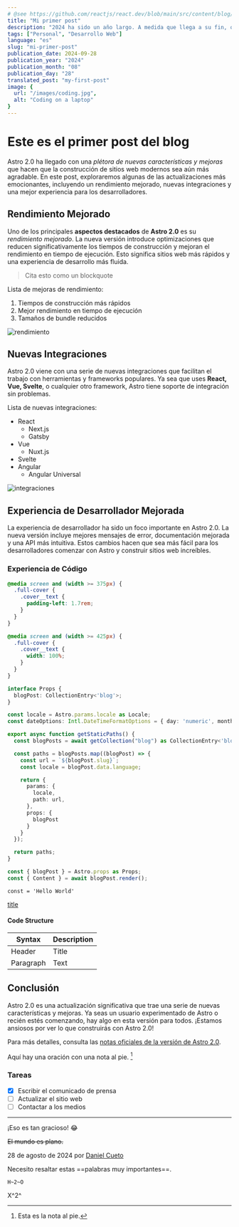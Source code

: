 ```yaml
---
# @see https://github.com/reactjs/react.dev/blob/main/src/content/blog/2020/12/21/data-fetching-with-react-server-components.md
title: "Mi primer post"
description: "2024 ha sido un año largo. A medida que llega a su fin, queríamos compartir una actualización especial de vacaciones sobre nuestra investigación en componentes de servidor React de tamaño cero."
tags: ["Personal", "Desarrollo Web"]
language: "es"
slug: "mi-primer-post"
publication_date: 2024-09-28
publication_year: "2024"
publication_month: "08"
publication_day: "28"
translated_post: "my-first-post"
image: {
  url: "/images/coding.jpg",
  alt: "Coding on a laptop"
}
---
```


# Este es el primer post del blog

Astro 2.0 ha llegado con una *plétora de nuevas características y mejoras* que hacen que la construcción de sitios web modernos sea aún más agradable. En este post, exploraremos algunas de las actualizaciones más emocionantes, incluyendo un rendimiento mejorado, nuevas integraciones y una mejor experiencia para los desarrolladores.

## Rendimiento Mejorado

Uno de los principales **aspectos destacados** de **Astro 2.0** es su *rendimiento mejorado*. La nueva versión introduce optimizaciones que reducen significativamente los tiempos de construcción y mejoran el rendimiento en tiempo de ejecución. Esto significa sitios web más rápidos y una experiencia de desarrollo más fluida.

> Cita esto como un blockquote

Lista de mejoras de rendimiento:

1. Tiempos de construcción más rápidos
2. Mejor rendimiento en tiempo de ejecución
3. Tamaños de bundle reducidos

<Image src="/images/egor.jpg" alt="rendimiento" />

## Nuevas Integraciones

Astro 2.0 viene con una serie de nuevas integraciones que facilitan el trabajo con herramientas y frameworks populares. Ya sea que uses **React, Vue, Svelte**, o cualquier otro framework, Astro tiene soporte de integración sin problemas.

Lista de nuevas integraciones:

- React
  - Next.js
  - Gatsby
- Vue
  - Nuxt.js
- Svelte
- Angular
  - Angular Universal

<Image src="https://kinsta.com/wp-content/uploads/2023/04/react-must-be-in-scope-when-using-jsx.jpg" alt="integraciones" />

## Experiencia de Desarrollador Mejorada

La experiencia de desarrollador ha sido un foco importante en Astro 2.0. La nueva versión incluye mejores mensajes de error, documentación mejorada y una API más intuitiva. Estos cambios hacen que sea más fácil para los desarrolladores comenzar con Astro y construir sitios web increíbles.

### Experiencia de Código

```css
@media screen and (width >= 375px) {
  .full-cover {
    .cover__text {
      padding-left: 1.7rem;
    }
  }
}

@media screen and (width >= 425px) {
  .full-cover {
    .cover__text {
      width: 100%;
    }
  }
}
```

```typescript
interface Props {
  blogPost: CollectionEntry<'blog'>;
}

const locale = Astro.params.locale as Locale;
const dateOptions: Intl.DateTimeFormatOptions = { day: 'numeric', month: 'short', year: 'numeric' };

export async function getStaticPaths() {
  const blogPosts = await getCollection("blog") as CollectionEntry<'blog'>[];

  const paths = blogPosts.map((blogPost) => {
    const url = `${blogPost.slug}`;
    const locale = blogPost.data.language;

    return {
      params: {
        locale,
        path: url,
      },
      props: {
        blogPost
      }
    }
  });

  return paths;
}

const { blogPost } = Astro.props as Props;
const { Content } = await blogPost.render();
```

` const = 'Hello World' `

[title](https://www.example.com)


#### Code Structure

| Syntax | Description |
| ----------- | ----------- |
| Header | Title |
| Paragraph | Text |



## Conclusión

Astro 2.0 es una actualización significativa que trae una serie de nuevas características y mejoras. Ya seas un usuario experimentado de Astro o recién estés comenzando, hay algo en esta versión para todos. ¡Estamos ansiosos por ver lo que construirás con Astro 2.0!

Para más detalles, consulta las [notas oficiales de la versión de Astro 2.0](https://example.com/astro-2.0-release-notes).

Aquí hay una oración con una nota al pie. [^1]

[^1]: Esta es la nota al pie.

### Tareas

- [x] Escribir el comunicado de prensa
- [ ] Actualizar el sitio web
- [ ] Contactar a los medios

---

¡Eso es tan gracioso! :joy:

~~El mundo es plano.~~

28 de agosto de 2024 por [Daniel Cueto](https://x.com/DCuetoMe)

Necesito resaltar estas ==palabras muy importantes==.

	H~2~O

  X^2^